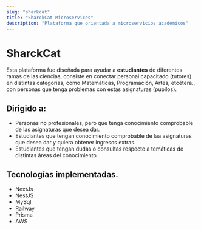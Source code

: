 ```yaml
---
slug: "sharkcat"
title: "SharckCat Microservices"
description: "Plataforma que orientada a microservicios académicos"
---
```


# SharckCat 

Esta plataforma fue diseñada para ayudar a **estudiantes** de diferentes ramas de las ciencias, consiste en conectar personal capacitado (tutores) en distintas categorias, como Matemáticas, Programación, Artes, etcétera., con personas que tenga problemas con estas asignaturas (pupilos).

## Dirigido a:
- Personas no profesionales, pero que tenga conocimiento comprobable de las asignaturas que desea dar.
- Estudiantes que tengan conocimiento comprobable de laa asignaturas que desea dar y quiera obtener ingresos extras.
- Estudiantes que tengan dudas o consultas respecto a temáticas de distintas áreas del conocimiento.

## Tecnologías implementadas.

- NextJs
- NestJS
- MySql
- Railway
- Prisma
- AWS



